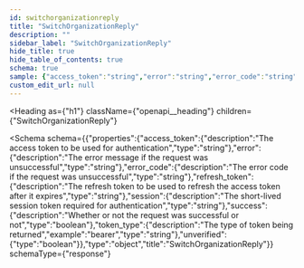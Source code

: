 ```yaml
---
id: switchorganizationreply
title: "SwitchOrganizationReply"
description: ""
sidebar_label: "SwitchOrganizationReply"
hide_title: true
hide_table_of_contents: true
schema: true
sample: {"access_token":"string","error":"string","error_code":"string","refresh_token":"string","session":"string","success":true,"token_type":"bearer","unverified":true}
custom_edit_url: null
---
```



<Heading
  as={"h1"}
  className={"openapi__heading"}
  children={"SwitchOrganizationReply"}
>
</Heading>





<Schema
  schema={{"properties":{"access_token":{"description":"The access token to be used for authentication","type":"string"},"error":{"description":"The error message if the request was unsuccessful","type":"string"},"error_code":{"description":"The error code if the request was unsuccessful","type":"string"},"refresh_token":{"description":"The refresh token to be used to refresh the access token after it expires","type":"string"},"session":{"description":"The short-lived session token required for authentication","type":"string"},"success":{"description":"Whether or not the request was successful or not","type":"boolean"},"token_type":{"description":"The type of token being returned","example":"bearer","type":"string"},"unverified":{"type":"boolean"}},"type":"object","title":"SwitchOrganizationReply"}}
  schemaType={"response"}
>

</Schema>
